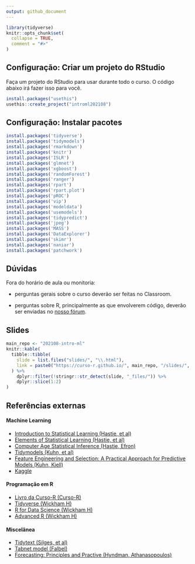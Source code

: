 ```yaml
---
output: github_document
---
```


<!-- README.md is generated from README.Rmd. Please edit that file -->

```r
library(tidyverse)
knitr::opts_chunk$set(
  collapse = TRUE,
  comment = "#>"
)
```


## Configuração: Criar um projeto do RStudio

Faça um projeto do RStudio para usar durante todo o curso. O código abaixo irá fazer isso para você.

```r
install.packages("usethis")
usethis::create_project("introml202108")
```

## Configuração: Instalar pacotes

```r
install.packages('tidyverse')
install.packages('tidymodels')
install.packages('rmarkdown')
install.packages('knitr')
install.packages('ISLR')
install.packages('glmnet')
install.packages('xgboost')
install.packages('randomForest')
install.packages('ranger')
install.packages('rpart')
install.packages('rpart.plot')
install.packages('pROC')
install.packages('vip')
install.packages('modeldata')
install.packages('usemodels')
install.packages('tidypredict')
install.packages('jpeg')
install.packages('MASS')
install.packages('DataExplorer')
install.packages('skimr')
install.packages('naniar')
install.packages('patchwork')
```


## Dúvidas

Fora do horário de aula ou monitoria:

- perguntas gerais sobre o curso deverão ser feitas no Classroom.

- perguntas sobre R, principalmente as que envolverem código, deverão ser enviadas no [nosso fórum](https://discourse.curso-r.com/).

## Slides

```r
main_repo <- "202108-intro-ml"
knitr::kable(
  tibble::tibble(
    slide = list.files("slides/", "\\.html"),
    link = paste0("https://curso-r.github.io/", main_repo, "/slides/", slide)
  ) %>% 
    dplyr::filter(!stringr::str_detect(slide, "_files/")) %>% 
    dplyr::slice(1:2)
)
```

## Referências externas

#### Machine Learning

- [Introduction to Statistical Learning (Hastie, et al)](http://faculty.marshall.usc.edu/gareth-james/ISL/ISLR%20Seventh%20Printing.pdf)
- [Elements of Statistical Learning (Hastie, et al)](https://web.stanford.edu/~hastie/Papers/ESLII.pdf)
- [Computer Age Statistical Inference (Hastie, Efron)](https://web.stanford.edu/~hastie/CASI_files/PDF/casi.pdf)
- [Tidymodels (Kuhn, et al)](https://www.tidymodels.org/)
- [Feature Engineering and Selection: A Practical Approach for Predictive Models (Kuhn, Kjell)](http://www.feat.engineering/)
- [Kaggle](https://www.kaggle.com/)

#### Programação em R

- [Livro da Curso-R (Curso-R)](https://livro.curso-r.com/)
- [Tidyverse (Wickham H)](https://www.tidyverse.org/)
- [R for Data Science (Wickham H)](https://r4ds.had.co.nz/)
- [Advanced R (Wickham H)](https://adv-r.hadley.nz/)

#### Miscelânea

- [Tidytext (Silges, et al)](https://www.tidytextmining.com/)
- [Tabnet model (Falbel)](https://mlverse.github.io/tabnet/)
- [Forecasting: Principles and Practive (Hyndman, Athanasopoulos)](https://otexts.com/fpp3/)
